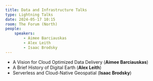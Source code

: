 ```yaml
---
title: Data and Infrastructure Talks
type: Lightning Talks
date: 2024-05-17 10:15
room: The Forum (North)
people:
    speakers:
        - Aimee Barciauskas
        - Alex Leith
        - Isaac Brodsky
---
```


- A Vision for Cloud Optimized Data Delivery (**Aimee Barciauskas**) 
- A Brief History of Digital Earth (**Alex Leith**) 
- Serverless and Cloud-Native Geospatial (**Isaac Brodsky**)

